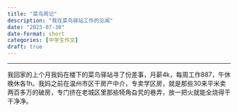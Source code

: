 ```yaml
---
title: "菜鸟周记"
description: "我在菜鸟驿站工作的见闻"
date: "2023-07-30"
date-format: short
categories: [中学生作文]
draft: true
---
```


------------------------------------------------------------------------

我回家的上个月我妈在楼下的菜鸟驿站寻了份差事，月薪4k，每周工作887，午休晚休各1h。我妈之前在温州市区干房产中介，专卖学区房，就是那些30来平米卖两百多万的破房，专门挤在老城区里那些犄角旮旯的巷弄，放一把火就能全烧得干干净净。
